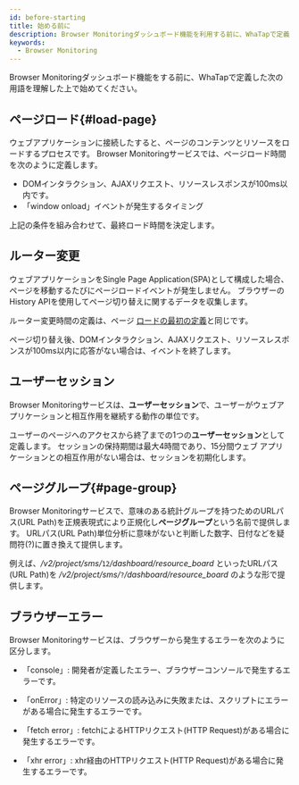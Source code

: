 ```yaml
---
id: before-starting
title: 始める前に
description: Browser Monitoringダッシュボード機能を利用する前に、WhaTapで定義した用語を熟知してから始めてください。
keywords:
  - Browser Monitoring
---
```


Browser Monitoringダッシュボード機能をする前に、WhaTapで定義した次の用語を理解した上で始めてください。

## ページロード{#load-page}

ウェブアプリケーションに接続したすると、ページのコンテンツとリソースをロードするプロセスです。 Browser Monitoringサービスでは、ページロード時間を次のように定義します。

- DOMインタラクション、AJAXリクエスト、リソースレスポンスが100ms以内です。
- 「window onload」イベントが発生するタイミング

上記の条件を組み合わせて、最終ロード時間を決定します。

## ルーター変更

ウェブアプリケーションをSingle Page Application(SPA)として構成した場合、ページを移動するたびにページロードイベントが発生しません。 ブラウザーのHistory APIを使用してページ切り替えに関するデータを収集します。 

ルーター変更時間の定義は、ページ [ロードの最初の定義](#load-page)と同じです。

ページ切り替え後、DOMインタラクション、AJAXリクエスト、リソースレスポンスが100ms以内に応答がない場合は、イベントを終了します。

## ユーザーセッション

Browser Monitoringサービスは、**ユーザーセッション**で、ユーザーがウェブアプリケーションと相互作用を継続する動作の単位です。

ユーザーのページへのアクセスから終了までの1つの**ユーザーセッション**として定義します。 セッションの保持期間は最大4時間であり、15分間ウェブ アプリケーションとの相互作用がない場合は、セッションを初期化します。

## ページグループ{#page-group}

Browser Monitoringサービスで、意味のある統計グループを持つためのURLパス(URL Path)を正規表現式により正規化し**ページグループ**という名前で提供します。 URLパス(URL Path)単位分析に意味がないと判断した数字、日付などを疑問符(?)に置き換えて提供します。

例えば、*/v2/project/sms/*`12`*/dashboard/resource\_board* といったURLパス(URL Path)を */v2/project/sms/*`?`*/dashboard/resource\_board* のような形で提供します。

## ブラウザーエラー

Browser Monitoringサービスは、ブラウザーから発生するエラーを次のように区分します。

- 「console」: 開発者が定義したエラー、ブラウザーコンソールで発生するエラーです。

- 「onError」: 特定のリソースの読み込みに失敗または、スクリプトにエラーがある場合に発生するエラーです。

- 「fetch error」: fetchによるHTTPリクエスト(HTTP Request)がある場合に発生するエラーです。

- 「xhr error」: xhr経由のHTTPリクエスト(HTTP Request)がある場合に発生するエラーです。
